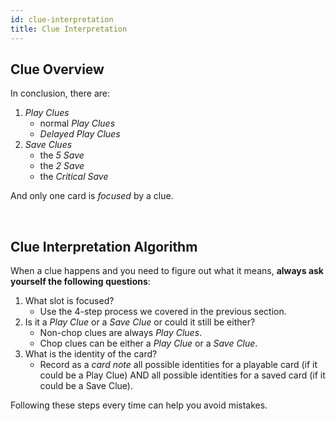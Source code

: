 ```yaml
---
id: clue-interpretation
title: Clue Interpretation
---
```



<BeginnersGuideProgress id="clue-interpretation" />

## Clue Overview

In conclusion, there are:

1. _Play Clues_
   - normal _Play Clues_
   - _Delayed Play Clues_
1. _Save Clues_
   - the _5 Save_
   - the _2 Save_
   - the _Critical Save_

And only one card is _focused_ by a clue.

<br />

## Clue Interpretation Algorithm

When a clue happens and you need to figure out what it means, **always ask yourself the following questions**:

1. What slot is focused?
   - Use the 4-step process we covered in the previous section.
1. Is it a _Play Clue_ or a _Save Clue_ or could it still be either?
   - Non-chop clues are always _Play Clues_.
   - Chop clues can be either a _Play Clue_ or a _Save Clue_.
1. What is the identity of the card?
   - Record as a _card note_ all possible identities for a playable card (if it could be a Play Clue) AND all possible identities for a saved card (if it could be a Save Clue).

Following these steps every time can help you avoid mistakes.
